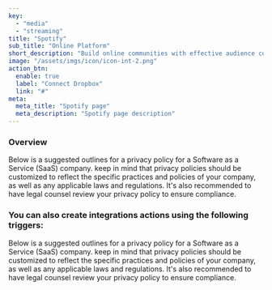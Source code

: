 ---
key:
  - "media"
  - "streaming"
title: "Spotify"
sub_title: "Online Platform"
short_description: "Build online communities with effective audience communication with various track"
image: "/assets/imgs/icon/icon-int-2.png"
action_btn:
  enable: true
  label: "Connect Dropbox"
  link: "#"
meta:
  meta_title: "Spotify page"
  meta_description: "Spotify page description"
---

<Div>
  <H3>Overview</H3>
  <P className="mt-[23px]">Below is a suggested outlines for a privacy policy for a Software as a Service (SaaS) company. keep in mind that privacy policies should be customized to reflect the specific practices and policies of your company, as well as any applicable laws and regulations. It's also recommended to have legal counsel review your privacy policy to ensure compliance.</P>
</Div>

<Div className="mt-[53px]">
  <H3>You can also create integrations actions using the following triggers:</H3>
  <P className="mt-[23px]">Below is a suggested outlines for a privacy policy for a Software as a Service (SaaS) company. keep in mind that privacy policies should be customized to reflect the specific practices and policies of your company, as well as any applicable laws and regulations. It's also recommended to have legal counsel review your privacy policy to ensure compliance.</P>
</Div>